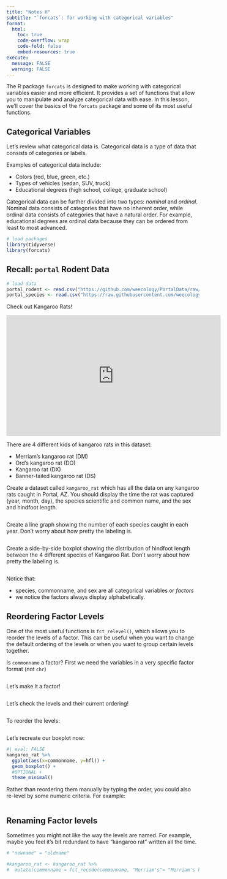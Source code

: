 ```yaml
---
title: "Notes H"
subtitle: "`forcats`: for working with categorical variables"
format:
  html:
    toc: true
    code-overflow: wrap
    code-fold: false
    embed-resources: true
execute: 
  message: FALSE
  warning: FALSE
---
```




The R package `forcats` is designed to make working with categorical variables easier and more efficient. It provides a set of functions that allow you to manipulate and analyze categorical data with ease. In this lesson, we'll cover the basics of the `forcats` package and some of its most useful functions.

## Categorical Variables

Let's review what categorical data is. Categorical data is a type of data that consists of categories or labels.

Examples of categorical data include:

- Colors (red, blue, green, etc.)
- Types of vehicles (sedan, SUV, truck)
- Educational degrees (high school, college, graduate school)

Categorical data can be further divided into two types: *nominal* and *ordinal*. Nominal data consists of categories that have no inherent order, while ordinal data consists of categories that have a natural order. For example, educational degrees are ordinal data because they can be ordered from least to most advanced.

```r
# load packages
library(tidyverse)
library(forcats)
```


## Recall: `portal` Rodent Data


```r
# load data
portal_rodent <- read.csv("https://github.com/weecology/PortalData/raw/main/Rodents/Portal_rodent.csv")
portal_species <- read.csv("https://raw.githubusercontent.com/weecology/PortalData/main/Rodents/Portal_rodent_species.csv")
```

Check out Kangaroo Rats! 

<iframe width="560" height="315" src="https://www.youtube.com/embed/-hyKWwiefF8?si=Rvr5XVe3zLFZDFbk" title="YouTube video player" frameborder="0" allow="accelerometer; autoplay; clipboard-write; encrypted-media; gyroscope; picture-in-picture; web-share" referrerpolicy="strict-origin-when-cross-origin" allowfullscreen></iframe>

There are 4 different kids of kangaroo rats in this dataset: 

- Merriam's kangaroo rat (DM)
- Ord's kangaroo rat (DO)
- Kangaroo rat (DX)
- Banner-tailed kangaroo rat (DS)

Create a dataset called `kangaroo_rat` which has all the data on any kangaroo rats caught in Portal, AZ. You should display the time the rat was captured (year, month, day), the species scientific and common name, and the sex and hindfoot length.  

```r

```


Create a line graph showing the number of each species caught in each year. Don't worry about how pretty the labeling is. 

```r

```


Create a side-by-side boxplot showing the distribution of hindfoot length between the 4 different species of Kangaroo Rat.  Don't worry about how pretty the labeling is. 

```r

```


Notice that: 

- species, commonname, and sex are all categorical variables or *factors*
- we notice the factors always display alphabetically. 

## Reordering Factor Levels

One of the most useful functions is `fct_relevel()`, which allows you to reorder the levels of a factor. This can be useful when you want to change the default ordering of the levels or when you want to group certain levels together.

Is `commonname` a factor?  First we need the variables in a very specific factor format (not `chr`)

```r

```

Let's make it a factor! 

```r

```

Let's check the levels and their current ordering! 

```r

```

To reorder the levels: 

```r

```

Let's recreate our boxplot now: 

```r
#| eval: FALSE
kangaroo_rat %>% 
  ggplot(aes(x=commonname, y=hfl)) + 
  geom_boxplot() + 
  #OPTIONAL + 
  theme_minimal()
```

Rather than reordering them manually by typing the order, you could also re-level by some numeric criteria. For example: 

```r

```


## Renaming Factor levels

Sometimes you might not like the way the levels are named. 
For example, maybe you feel it's bit redundant to have "kangaroo rat" written all the time. 

```r
# "newname" = "oldname"

#kangaroo_rat <- kangaroo_rat %>% 
#  mutate(commonname = fct_recode(commonname, "Merriam's"= "Merriam's kangaroo rat", "Ord's" = "Ord's kangaroo rat" , "Banner-tailed" = "Banner-tailed kangaroo rat", "Not specified" = "Kangaroo rat" ))


```






